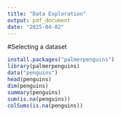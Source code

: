 ```yaml
---
title: "Data Exploration"
output: pdf_document
date: "2025-04-02"
---
```


#Selecting a dataset

```r
install.packages("palmerpenguins")
library(palmerpenguins)
data("penguins")
head(penguins)
dim(penguins)
summary(penguins)
sum(is.na(penguins))
colSums(is.na(penguins))

```

